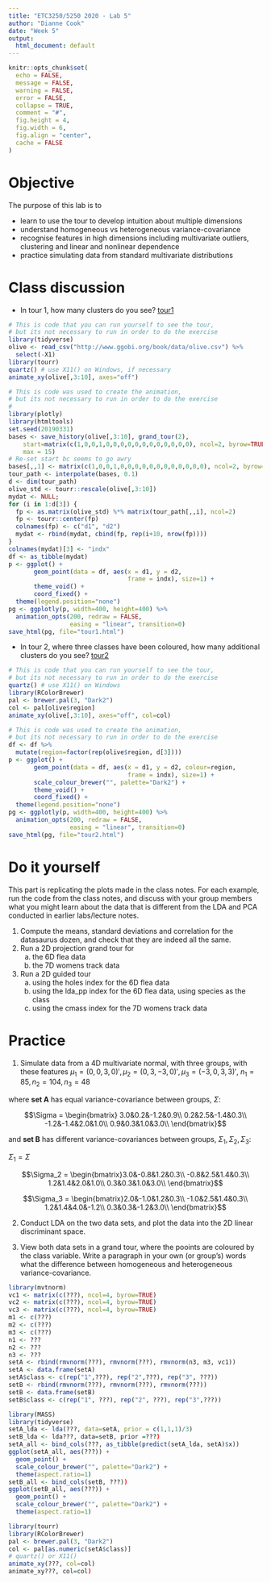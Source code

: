 ```yaml
---
title: "ETC3250/5250 2020 - Lab 5"
author: "Dianne Cook"
date: "Week 5"
output:
  html_document: default
---
```


```r
knitr::opts_chunk$set(
  echo = FALSE,
  message = FALSE,
  warning = FALSE,
  error = FALSE, 
  collapse = TRUE,
  comment = "#",
  fig.height = 4,
  fig.width = 6,
  fig.align = "center",
  cache = FALSE
)
```

# Objective

The purpose of this lab is to 

- learn to use the tour to develop intuition about multiple dimensions
- understand homogeneous vs heterogeneous variance-covariance
- recognise features in high dimensions including multivariate outliers, clustering and linear and nonlinear dependence
- practice simulating data from standard multivariate distributions

# Class discussion 

- In tour 1, how many clusters do you see? [tour1](https://iml.numbat.space/labs/tour1.html)

```r
# This is code that you can run yourself to see the tour, 
# but its not necessary to run in order to do the exercise 
library(tidyverse)
olive <- read_csv("http://www.ggobi.org/book/data/olive.csv") %>%
  select(-X1)
library(tourr)
quartz() # use X11() on Windows, if necessary
animate_xy(olive[,3:10], axes="off")
```

```r
# This is code was used to create the animation,
# but its not necessary to run in order to do the exercise 
# 
library(plotly)
library(htmltools)
set.seed(20190331)
bases <- save_history(olive[,3:10], grand_tour(2), 
    start=matrix(c(1,0,0,1,0,0,0,0,0,0,0,0,0,0,0,0), ncol=2, byrow=TRUE), 
    max = 15)
# Re-set start bc seems to go awry
bases[,,1] <- matrix(c(1,0,0,1,0,0,0,0,0,0,0,0,0,0,0,0), ncol=2, byrow=TRUE)
tour_path <- interpolate(bases, 0.1)
d <- dim(tour_path)
olive_std <- tourr::rescale(olive[,3:10])
mydat <- NULL; 
for (i in 1:d[3]) {
  fp <- as.matrix(olive_std) %*% matrix(tour_path[,,i], ncol=2)
  fp <- tourr::center(fp)
  colnames(fp) <- c("d1", "d2")
  mydat <- rbind(mydat, cbind(fp, rep(i+10, nrow(fp))))
}
colnames(mydat)[3] <- "indx"
df <- as_tibble(mydat) 
p <- ggplot() +
       geom_point(data = df, aes(x = d1, y = d2, 
                                 frame = indx), size=1) +
       theme_void() +
       coord_fixed() +
  theme(legend.position="none")
pg <- ggplotly(p, width=400, height=400) %>%
  animation_opts(200, redraw = FALSE, 
                 easing = "linear", transition=0)
save_html(pg, file="tour1.html")

```

- In tour 2, where three classes have been coloured, how many additional clusters do you see? [tour2](https://iml.numbat.space/labs/tour2.html)

```r
# This is code that you can run yourself to see the tour, 
# but its not necessary to run in order to do the exercise 
quartz() # use X11() on Windows
library(RColorBrewer)
pal <- brewer.pal(3, "Dark2")
col <- pal[olive$region]
animate_xy(olive[,3:10], axes="off", col=col)
```

```r
# This is code was used to create the animation,
# but its not necessary to run in order to do the exercise 
df <- df %>%
  mutate(region=factor(rep(olive$region, d[3])))
p <- ggplot() +
       geom_point(data = df, aes(x = d1, y = d2, colour=region,
                                 frame = indx), size=1) +
       scale_colour_brewer("", palette="Dark2") +
       theme_void() +
       coord_fixed() +
  theme(legend.position="none")
pg <- ggplotly(p, width=400, height=400) %>%
  animation_opts(200, redraw = FALSE, 
                 easing = "linear", transition=0)
save_html(pg, file="tour2.html")

```

# Do it yourself

This part is replicating the plots made in the class notes. For each example, run  the code from the class notes, and discuss with your group members what you might learn about the data that is different from the LDA and PCA conducted in earlier labs/lecture notes. 

1. Compute the means, standard deviations and correlation for the datasaurus dozen, and check that they are indeed all the same.
2. Run a 2D projection grand tour for
    a. the 6D flea data
    b. the 7D womens track data
3. Run a 2D guided tour 
    a. using the holes index for the 6D flea data
    b. using the lda_pp index for the 6D flea data, using species as the class
    c. using the cmass index for the 7D womens track data

# Practice

1. Simulate data from a 4D multivariate normal, with three groups, with these features
 $\mu_1 = (0,0,3,0)', \mu_2 = (0,3,-3,0)', \mu_3 = (-3,0,3,3)'$, $n_1 = 85, n_2 = 104, n_3 = 48$

where **set A** has equal variance-covariance between groups, $\Sigma$: 

$$\Sigma = \begin{bmatrix} 3.0&0.2&-1.2&0.9\\
0.2&2.5&-1.4&0.3\\
-1.2&-1.4&2.0&1.0\\
0.9&0.3&1.0&3.0\\
\end{bmatrix}$$
 
and **set B** has different variance-covariances between groups, $\Sigma_1, \Sigma_2, \Sigma_3$:

$\Sigma_1 = \Sigma$

$$\Sigma_2 = \begin{bmatrix}3.0&-0.8&1.2&0.3\\
-0.8&2.5&1.4&0.3\\
1.2&1.4&2.0&1.0\\
0.3&0.3&1.0&3.0\\
\end{bmatrix}$$

$$\Sigma_3 = \begin{bmatrix}2.0&-1.0&1.2&0.3\\
-1.0&2.5&1.4&0.3\\
1.2&1.4&4.0&-1.2\\
0.3&0.3&-1.2&3.0\\
\end{bmatrix}$$

2. Conduct LDA on the two data sets, and plot the data into the 2D linear discriminant space.

3. View both data sets in a grand tour, where the pooints are coloured by the class variable. Write a paragraph in your own (or group's) words what the difference between homogeneous and heterogeneous variance-covariance.

```r
library(mvtnorm)
vc1 <- matrix(c(???), ncol=4, byrow=TRUE)
vc2 <- matrix(c(???), ncol=4, byrow=TRUE)
vc3 <- matrix(c(???), ncol=4, byrow=TRUE)
m1 <- c(???)
m2 <- c(???)
m3 <- c(???)
n1 <- ???
n2 <- ???
n3 <- ???
setA <- rbind(rmvnorm(???), rmvnorm(???), rmvnorm(n3, m3, vc1))
setA <- data.frame(setA)
setA$class <- c(rep("1",???), rep("2",???), rep("3", ???))
setB <- rbind(rmvnorm(???), rmvnorm(???), rmvnorm(???))
setB <- data.frame(setB)
setB$class <- c(rep("1", ???), rep("2", ???), rep("3",???))
```

```r
library(MASS)
library(tidyverse)
setA_lda <- lda(???, data=setA, prior = c(1,1,1)/3)
setB_lda <- lda???, data=setB, prior =???)
setA_all <- bind_cols(???, as_tibble(predict(setA_lda, setA)$x))
ggplot(setA_all, aes(???)) +
  geom_point() + 
  scale_colour_brewer("", palette="Dark2") +
  theme(aspect.ratio=1)
setB_all <- bind_cols(setB, ???))
ggplot(setB_all, aes(???)) +
  geom_point() + 
  scale_colour_brewer("", palette="Dark2") +
  theme(aspect.ratio=1)
```

```r
library(tourr)
library(RColorBrewer)
pal <- brewer.pal(3, "Dark2")
col <- pal[as.numeric(setA$class)]
# quartz() or X11()
animate_xy(???, col=col)
animate_xy???, col=col)
```
